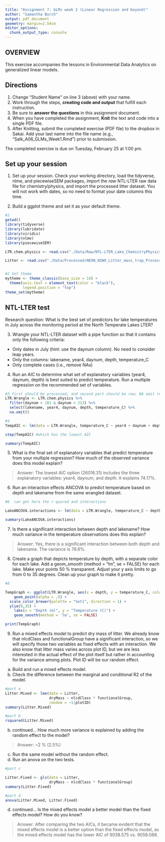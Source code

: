 ```yaml
---
title: "Assignment 7: GLMs week 2 (Linear Regression and beyond)"
author: "Samantha Burch"
output: pdf_document
geometry: margin=2.54cm
editor_options: 
  chunk_output_type: console
---
```


## OVERVIEW

This exercise accompanies the lessons in Environmental Data Analytics on generalized linear models. 

## Directions
1. Change "Student Name" on line 3 (above) with your name.
3. Work through the steps, **creating code and output** that fulfill each instruction.
4. Be sure to **answer the questions** in this assignment document.
6. When you have completed the assignment, **Knit** the text and code into a single PDF file.
8. After Knitting, submit the completed exercise (PDF file) to the dropbox in Sakai. Add your last name into the file name (e.g., "Salk_A06_GLMs_Week1.Rmd") prior to submission.

The completed exercise is due on Tuesday, February 25 at 1:00 pm.

## Set up your session 
1. Set up your session. Check your working directory, load the tidyverse, nlme, and piecewiseSEM packages, import the *raw* NTL-LTER raw data file for chemistry/physics, and import the processed litter dataset. You will not work with dates, so no need to format your date columns this time.

2. Build a ggplot theme and set it as your default theme.

```r
#1
getwd()
library(tidyverse)
library(lubridate)
library(viridis)
library(nlme)
library(piecewiseSEM)

LTR.chem.physics <- read.csv("./Data/Raw/NTL-LTER_Lake_ChemistryPhysics_Raw.csv")

Litter <- read.csv("./Data/Processed/NEON_NIWO_Litter_mass_trap_Processed.csv")


#2 Set theme
mytheme <- theme_classic(base_size = 14) +
  theme(axis.text = element_text(color = "black"), 
        legend.position = "top")
theme_set(mytheme)

```


## NTL-LTER test
Research question: What is the best set of predictors for lake temperatures in July across the monitoring period at the North Temperate Lakes LTER? 

3. Wrangle your NTL-LTER dataset with a pipe function so that it contains only the following criteria: 

* Only dates in July (hint: use the daynum column). No need to consider leap years.
* Only the columns: lakename, year4, daynum, depth, temperature_C
* Only complete cases (i.e., remove NAs)

4. Run an AIC to determine what set of explanatory variables (year4, daynum, depth) is best suited to predict temperature. Run a multiple regression on the recommended set of variables. 

```r
#3 first should be processed, and second part should be raw; NA omit removes any row within dataframe na; na exclude will omit any na from specific column or set of columns
LTR.Wrangle <- LTR.chem.physics %>% 
  filter(daynum > 181 & daynum < 213) %>% 
  select(lakename, year4, daynum, depth, temperature_C) %>% 
  na.omit()

#4
TempAIC <- lm(data = LTR.Wrangle, temperature_C ~ year4 + daynum + depth)

step(TempAIC) #which has the lowest AIC

summary(TempAIC)

```

5. What is the final set of explanatory variables that predict temperature from your multiple regression? How much of the observed variance does this model explain?

> Answer: The lowest AIC option (26016.31) includes the three explanatory variables: year4, daynum, and depth. It explains 74.17%.

6. Run an interaction effects ANCOVA to predict temperature based on depth and lakename from the same wrangled dataset.

```r
#6  can get here the r-quared and interactions

LakeANCOVA.interactions <- lm(data = LTR.Wrangle, temperature_C ~ depth * lakename)

summary(LakeANCOVA.interactions)

```

7. Is there a significant interaction between depth and lakename? How much variance in the temperature observations does this explain?

> Answer: Yes, there is a significant interaction between both depth and lakename. The variance is 78.6%.

8. Create a graph that depicts temperature by depth, with a separate color for each lake. Add a geom_smooth (method = "lm", se = FALSE) for each lake. Make your points 50 % transparent. Adjust your y axis limits to go from 0 to 35 degrees. Clean up your graph to make it pretty. 

```r
#8

TempGraph <- ggplot(LTR.Wrangle, aes(x = depth, y = temperature_C, color = lakename)) +
    geom_point(alpha = .5) +
  scale_color_brewer(palette = "Set1", direction = 1) +
  ylim(0,35) +
    labs(x = "Depth (m)", y = "Temperature (C)") +
    geom_smooth(method = 'lm', se = FALSE)

print(TempGraph)

```

9. Run a mixed effects model to predict dry mass of litter. We already know that nlcdClass and functionalGroup have a significant interaction, so we will specify those two variables as fixed effects with an interaction. We also know that litter mass varies across plot ID, but we are less interested in the actual effect of the plot itself but rather in accounting for the variance among plots. Plot ID will be our random effect.

a. Build and run a mixed effects model.
b. Check the difference between the marginal and conditional R2 of the model. 

```r
#part a
Litter.Mixed <- lme(data = Litter, 
                    dryMass ~ nlcdClass * functionalGroup,
                    random = ~1|plotID)
summary(Litter.Mixed)

#part b
rsquared(Litter.Mixed)

```

b. continued... How much more variance is explained by adding the random effect to the model? 

> Answer: ~2 % (2.5%)

c. Run the same model without the random effect.
d. Run an anova on the two tests. 
```r
#part c

Litter.Fixed <- gls(data = Litter,
                    dryMass ~ nlcdClass * functionalGroup)
summary(Litter.Fixed)

#part d
anova(Litter.Mixed, Litter.Fixed)

```

d. continued... Is the mixed effects model a better model than the fixed effects model? How do you know?

> Answer: After comparing the two AICs, it became evident that the mixed effects model is a better option than the fixed effects model, as the mixed effects model has the lower AIC of 9038.575 vs. 9058.088.